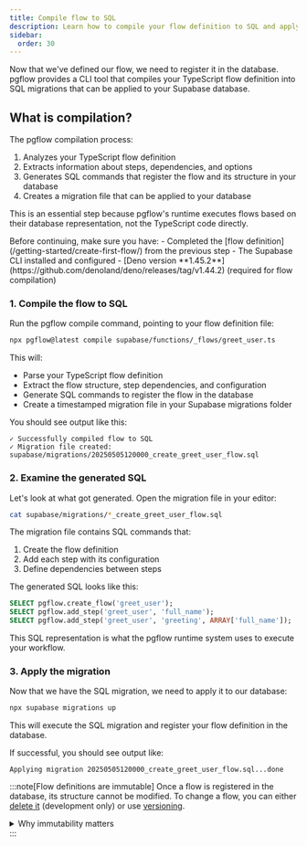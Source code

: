 ```yaml
---
title: Compile flow to SQL
description: Learn how to compile your flow definition to SQL and apply it to your database
sidebar:
  order: 30
---
```



Now that we've defined our flow, we need to register it in the database. pgflow provides a CLI tool that compiles your TypeScript flow definition into SQL migrations that can be applied to your Supabase database.

## What is compilation?

The pgflow compilation process:

1. Analyzes your TypeScript flow definition
2. Extracts information about steps, dependencies, and options
3. Generates SQL commands that register the flow and its structure in your database
4. Creates a migration file that can be applied to your database

This is an essential step because pgflow's runtime executes flows based on their database representation, not the TypeScript code directly.

<Aside type="caution" title="Prerequisites">
Before continuing, make sure you have:
- Completed the [flow definition](/getting-started/create-first-flow/) from the previous step
- The Supabase CLI installed and configured
- [Deno version **1.45.2**](https://github.com/denoland/deno/releases/tag/v1.44.2) (required for flow compilation)
</Aside>

### 1. Compile the flow to SQL

Run the pgflow compile command, pointing to your flow definition file:

```bash frame="none"
npx pgflow@latest compile supabase/functions/_flows/greet_user.ts
```

This will:
- Parse your TypeScript flow definition
- Extract the flow structure, step dependencies, and configuration
- Generate SQL commands to register the flow in the database
- Create a timestamped migration file in your Supabase migrations folder

You should see output like this:

```
✓ Successfully compiled flow to SQL
✓ Migration file created: supabase/migrations/20250505120000_create_greet_user_flow.sql
```

### 2. Examine the generated SQL

Let's look at what got generated. Open the migration file in your editor:

```bash frame="none"
cat supabase/migrations/*_create_greet_user_flow.sql
```

The migration file contains SQL commands that:

1. Create the flow definition
2. Add each step with its configuration
3. Define dependencies between steps

The generated SQL looks like this:

```sql
SELECT pgflow.create_flow('greet_user');
SELECT pgflow.add_step('greet_user', 'full_name');
SELECT pgflow.add_step('greet_user', 'greeting', ARRAY['full_name']);
```

This SQL representation is what the pgflow runtime system uses to execute your workflow.

### 3. Apply the migration

Now that we have the SQL migration, we need to apply it to our database:

```bash frame="none"
npx supabase migrations up
```

This will execute the SQL migration and register your flow definition in the database.

If successful, you should see output like:

```
Applying migration 20250505120000_create_greet_user_flow.sql...done
```

:::note[Flow definitions are immutable]
Once a flow is registered in the database, its structure cannot be modified. To change a flow, you can either [delete it](/how-to/delete-flow-and-data/) (development only) or use [versioning](/how-to/version-flows/).

<details>
<summary>Why immutability matters</summary>

<br/>

**What does immutability mean?**

Once a flow is registered, you cannot modify its structure - no adding/removing steps, changing dependencies, or renaming steps.

**Why this protects production:**

- Running workflows continue safely through deployments
- Historical runs remain intact with their original structure  
- Flows behave consistently from start to finish
- Complete audit trails are preserved

This ensures your production workflows are stable, predictable, and never break mid-execution.
</details>
:::
